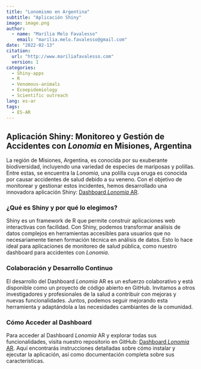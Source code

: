 ```yaml
---
title: "Lonomismo en Argentina"
subtitle: "Aplicación Shiny"
image: image.png
author:
  - name: "Marília Melo Favalesso"
    email: "marilia.melo.favalesso@gmail.com"
date: "2022-02-13"
citation: 
  url: "http://www.mariliafavalesso.com"
  version: 1
categories:
  - Shiny-apps
  - R
  - Venomous-animals
  - Ecoepidemiology
  - Scientific outreach
lang: es-ar
tags: 
  - ES-AR
---
```


## Aplicación Shiny: Monitoreo y Gestión de Accidentes con *Lonomia* en Misiones, Argentina

La región de Misiones, Argentina, es conocida por su exuberante biodiversidad, incluyendo una variedad de especies de mariposas y polillas. Entre estas, se encuentra la *Lonomia*, una polilla cuya oruga es conocida por causar accidentes de salud debido a su veneno. Con el objetivo de monitorear y gestionar estos incidentes, hemos desarrollado una innovadora aplicación Shiny: [Dashboard *Lonomia* AR](https://github.com/mmfava/dashboard_Lonomia_AR).

### ¿Qué es Shiny y por qué lo elegimos?

Shiny es un framework de R que permite construir aplicaciones web interactivas con facilidad. Con Shiny, podemos transformar análisis de datos complejos en herramientas accesibles para usuarios que no necesariamente tienen formación técnica en análisis de datos. Esto lo hace ideal para aplicaciones de monitoreo de salud pública, como nuestro dashboard para accidentes con *Lonomia*.

### Colaboración y Desarrollo Continuo

El desarrollo del Dashboard *Lonomia* AR es un esfuerzo colaborativo y está disponible como un proyecto de código abierto en GitHub. Invitamos a otros investigadores y profesionales de la salud a contribuir con mejoras y nuevas funcionalidades. Juntos, podemos seguir mejorando esta herramienta y adaptándola a las necesidades cambiantes de la comunidad.

### Cómo Acceder al Dashboard

Para acceder al Dashboard *Lonomia* AR y explorar todas sus funcionalidades, visita nuestro repositorio en GitHub: [Dashboard *Lonomia* AR](https://github.com/mmfava/dashboard_Lonomia_AR). Aquí encontrarás instrucciones detalladas sobre cómo instalar y ejecutar la aplicación, así como documentación completa sobre sus características.